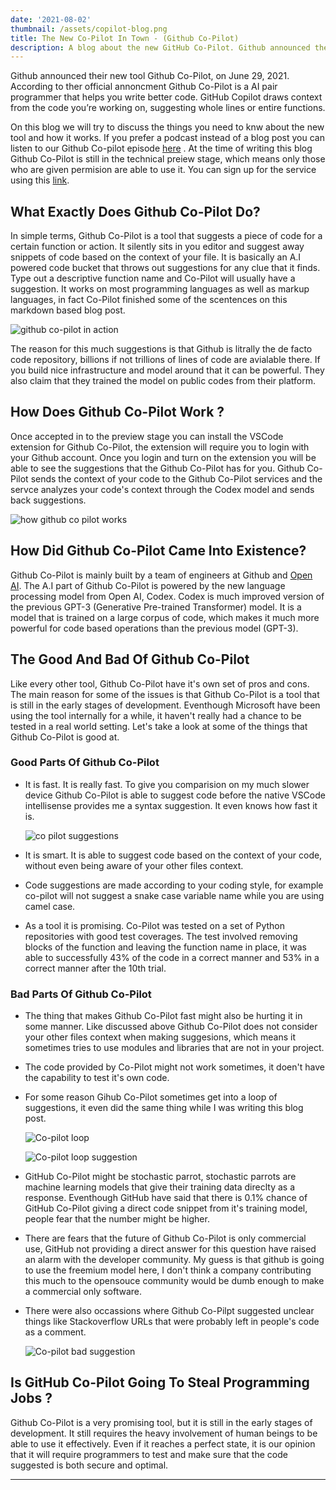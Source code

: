 ```yaml
---
date: '2021-08-02'
thumbnail: /assets/copilot-blog.png
title: The New Co-Pilot In Town - (Github Co-Pilot)
description: A blog about the new GitHub Co-Pilot. Github announced their new tool Github Co-Pilot, on June 29, 2021. This will be a blog version of our recent episode about Github Co-Pilot.
---
```


Github announced their new tool Github Co-Pilot, on June 29, 2021. According to ther official annoncment Github Co-Pilot is a AI pair programmer that helps you write better code.
GitHub Copilot draws context from the code you’re working on, suggesting whole lines or entire functions.

On this blog we will try to discuss the things you need to knw about the new tool
and how it works. If you prefer a podcast instead of a blog post you can listen to
our Github Co-pilot episode [here](https://zemachfm.com/podcast/github-co-pilot-stealing-jobs-or-an-honest-pair-programmer/)
. At the time of writing this blog Github Co-Pilot is still in the technical preiew stage, which means only those who are given permision are able to use it. You can sign up for the service using this [link](https://github.com/features/copilot/signup).

## What Exactly Does Github Co-Pilot Do?

In simple terms, Github Co-Pilot is a tool that suggests a piece of code for a certain function or action. It silently sits in you
editor and suggest away snippets of code based on the context of your file. It is basically an A.I powered code bucket that throws out suggestions
for any clue that it finds. Type out a descriptive function name and Co-Pilot will usually have a suggestion. It works on most programming languages as well as markup languages,
in fact Co-Pilot finished some of the scentences on this markdown based blog post.

![github co-pilot in action](/assets/copilot-in-action.png)

The reason for this much suggestions is that Github is litrally the de facto code repository,
billions if not trillions of lines of code are avialable there. If you build nice infrastructure and model around that it can be powerful. They also claim that they trained the
model on public codes from their platform.

## How Does Github Co-Pilot Work ?

Once accepted in to the preview stage you can install the VSCode extension for Github Co-Pilot, the extension will require you to
login with your Github account. Once you login and turn on the extension you will be able to see the suggestions that the Github Co-Pilot has for you.
Github Co-Pilot sends the context of your code to the Github Co-Pilot services and the servce analyzes your code's context through the Codex model and sends back suggestions.

![how github co pilot works](/assets/copilot-diagram.png)

## How Did Github Co-Pilot Came Into Existence?

Github Co-Pilot is mainly built by a team of engineers at Github and [Open AI](https://openai.com/). The A.I part of Github Co-Pilot is powered by the new language processing model from Open AI, Codex.
Codex is much improved version of the previous GPT-3 (Generative Pre-trained Transformer) model. It is a model that is trained on a large corpus of code, which makes it much more powerful for code based operations than the previous model (GPT-3).

## The Good And Bad Of Github Co-Pilot

Like every other tool, Github Co-Pilot have it's own set of pros and cons. The main reason for some of the issues is that Github Co-Pilot is a tool that is still in the early stages of development. Eventhough Microsoft have been using the tool internally for a while, it haven't really had a chance to be tested in a real world setting.
Let's take a look at some of the things that Github Co-Pilot is good at.

### Good Parts Of Github Co-Pilot

- It is fast. It is really fast. To give you comparision on my much slower device
  Github Co-Pilot is able to suggest code before the native VSCode intellisense provides me a syntax suggestion. It even knows how fast it is.

  ![co pilot suggestions](/assets/copilot-suggestions.png)

- It is smart. It is able to suggest code based on the context of your code, without even being aware of your other files context.
- Code suggestions are made according to your coding style, for example co-pilot will not suggest a snake case variable name while you are using camel case.
- As a tool it is promising. Co-Pilot was tested on a set of Python repositories with good test coverages. The test involved removing blocks of the function and leaving the function name in place, it was able to successfully
  43% of the code in a correct manner and 53% in a correct manner after the 10th trial.

### Bad Parts Of Github Co-Pilot

- The thing that makes Github Co-Pilot fast might also be hurting it in some manner. Like discussed above Github Co-Pilot does not consider your other files context when making suggesions,
  which means it sometimes tries to use modules and libraries that are not in your project.

- The code provided by Co-Pilot might not work sometimes, it doen't have the capability to test it's own code.

- For some reason Gihub Co-Pilot sometimes get into a loop of suggestions, it even did the same thing while I was writing this blog post.

  ![Co-pilot loop](/assets/copilot-loop.png)

  ![Co-pilot loop suggestion](/assets/copilot-suggest-loop.jpeg)

- GitHub Co-Pilot might be stochastic parrot, stochastic parrots are machine learning models that give their training data direclty as a response. Eventhough GitHub have said that there is 0.1% chance of GitHub Co-Pilot giving a direct code snippet from it's training model, people fear that the number might be higher.

- There are fears that the future of Github Co-Pilot is only commercial use, GitHub not providing a direct answer for this question have raised an alarm with the developer community. My guess is that github is going to use the freemium model here, I don't think a company contributing this much to the opensouce community would be dumb enough to make a commercial only software.

- There were also occassions where Github Co-Pilpt suggested unclear things like Stackoverflow URLs that were probably left in people's code as a comment.

  ![Co-pilot bad suggestion](/assets/copilot-bad-suggestion.jpeg)

## Is GitHub Co-Pilot Going To Steal Programming Jobs ?

Github Co-Pilot is a very promising tool, but it is still in the early stages of development. It still requires the heavy involvement of human beings
to be able to use it effectively. Even if it reaches a perfect state, it is our opinion that it will require programmers to test and make sure that the code suggested is both secure and optimal.

---

